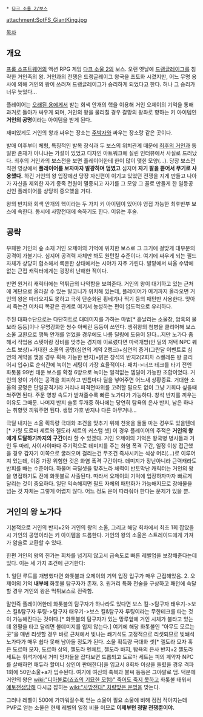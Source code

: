  * [[다크 소울 2/보스]]

attachment:SotFS_GiantKing.jpg

[[목차]]
== 개요 ==
[[프롬 소프트웨어]]의 액션 RPG 게임 [[다크 소울 2]]의 보스. 오랜 옛날에 [[드랭글레이그]]를 침략한 거인족의 왕. 거인과의 전쟁은 드랭글레이그 왕국을 초토화 시켰지만, 어느 무명 용사에 의해 거인의 왕이 쓰러져 드랭글레이그가 승리하게 되었다고 한다. 허나 그 승리가 너무 늦었다... 

플레이어는 [[오래된 용]]에게서 받는 회색 안개의 핵을 이용해 거인 오제이의 기억을 통해 과거로 돌아가 싸우게 되며, 거인의 왕을 물리칠 경우 갈망의 왕좌로 향하는 키 아이템인 '''거인의 공명'''이라는 아이템을 받게 된다.

재미있게도 거인의 왕과 싸우는 장소는 [[주박자]]와 싸우는 장소랑 같은 곳이다.

발매 이후부터 체형, 특징적인 발목 장식과 두 보스의 위치관계 때문에 [[최후의 거인]]과 동일한 존재가 아니냐는 가설이 있었고 디자인 아트워크에 실린 인터뷰에서 사실로 드러났다. 최후의 거인과의 보스전을 보면 플레이어한테 한이 많이 맺힌 모양(...). 당장 보스전 직전 영상에서 '''플레이어를 보자마자 발광하며 덤볐고''' 심지어 '''자기 팔을 뜯어서 무기로 사용했다.''' 하긴 거인의 왕 입장에선 당장 자신편이 이기고 있었던 전쟁을 지게 만들고 나아가 자신을 제외한 자기 종족 전원이 멸종되고 자기를 그 모양 그 꼴로 만들게 한 일등공신인 플레이어를 상당히 증오했을 거다.

왕의 반지와 회색 안개의 핵이라는 두 가지 키 아이템이 있어야 영접 가능한 최후반부 보스에 속한다. 동시에 사망전대에 속하기도 한다. 이유는 후술.

== 공략 ==
부패한 거인의 숲 소재 거인 오제이의 기억에 위치한 보스로 그 크기에 걸맞게 대부분의 공격이 가불기다. 심지어 공격력 자체만 봐도 원턴킬 수준이다. 여기에 싸우게 되는 필드 자체가 상당히 협소해서 록온한 상태에서는 시야가 자주 가린다. 발밑에서 싸울 수밖에 없는 근접 캐릭터에게는 굉장히 난해한 적이다. 

반면 원거리 캐릭터에는 먹튀급의 나약함을 보여준다. 거인의 왕이 대기하고 있는 근처에 계단으로 올라갈 수 있는 발코니가 위치해 있는데, 플레이어가 여기까지 올라오면 거인의 왕은 따라오지도 못하고 극히 단순화된 횡베기나 찍기 등의 패턴만 사용한다. 맞아서 죽는건 어차피 똑같은 관계로 여기서 농성하는 편이 압도적으로 유리하다.

주된 대화수단으로는 다단히트로 대데미지를 가하는 마법[* 흩날리는 소울창, 암흑의 물보라 등등]이나 무명강화한 쌍수 아베린 등등이 쓰인다. 생쥐왕의 첨병을 클리어해 보스소울 교환으로 맹독 안개를 얻었을 경우에도 나름 딜링에 도움이 된다...지만 노가다 좀 해서 작업용 스텟이랑 장비를 맞추는 경지에 이르렀다면 마력개방(안 딜의 저택 NPC 퀘스트 보상)+거대한 소울의 공명(심연의 계약 2랭크)+심연의 증거(그란달 이벤트로 심연의 계약을 맺을 경우 획득 가능한 반지)+맑은 창석의 반지2(2회차 스켈레톤 왕 클리어시 입수)로 순식간에 녹이는 세팅이 가장 효율적이다. 패치->너프 테크를 타기 전엔 화톳불 99번 태운 보스를 확정 6방으로 녹이는 얼척없는 뎀딜이 가능한 조합이었다. 거인의 왕이 가하는 공격을 회피하고 빈틈마다 딜을 넣어주면 어느새 상황종료. 거대한 소울의 공명은 단일공격기라 거리나 피격면따위를 고려할 필요도 없이 그냥 기회다 싶을때 쏴주면 된다. 주문 영창 속도가 받쳐줄수록 빠른 노가다가 가능하다. 창석 반지를 끼우는 이유도 그때문. 나머지 반지 슬롯 두개중 하나에는 당연히 탐욕의 은사 반지, 남은 하나는 취향껏 끼워주면 된다. 생명 가호 반지나 다른 아무거나...

극딜 내지는 소울 획득량 극대화 조건을 맞추기 위해 천옷을 둘둘 마는 경우도 있을텐데[* 가령 도로마 세트와 젤도라 세트의 커스텀 셋] 이 경우 플레이어의 주적은 '''거인의 왕에게 도달하기까지의 구간'''이라 할 수 있겠다. 거인 오제이의 기억은 왕국병 병사들과 거인 두 마리, 사이사이마다 주기적으로 데미지를 주는 화염 폭격 구간, 일정 이상 접근했을 경우 갑자기 이쪽으로 굴러오며 걸리는건 무조건 즉사시키는 석상 머리(...)로 이루어져 있는데, 이중 가장 위험한 것은 화염 폭격 구간이다. 데미지가 장난아니라 근력캐라도 반피를 빼는 수준이다. 하물며 극딜셋을 맞추느라 체력이 반토막난 캐릭터는 거인의 왕을 영접하기도 전에 화톳불로 사출된다. 따라서 오제이의 기억에 입장하자마자 빠르게 달리는 것이 중요하다. 일단 익숙해지면 필드 자체의 패턴화가 가능해지므로 장애물을 넘는 것 자체는 그렇게 어렵지 않다. 어느 정도 운이 따라줘야 한다는 문제가 있을 뿐.

== 거인의 왕 노가다 ==
기본적으로 거인의 반지+2와 거인의 왕의 소울, 그리고 해당 회차에서 최초 1회 잡았을 시 거인의 공명이라는 키 아이템을 드롭한다. 거인의 왕의 소울은 스트레이드에게 가져가 암술로 교환할 수 있다.

한편 거인의 왕의 진가는 회차를 넘기지 않고서 급속도로 빠른 레벨업을 보장해준다는데 있다. 이는 세 가지 조건에 근거한다:

1. 일단 루트를 개방했다면 화톳불과 오제이의 기억 입장 입구가 매우 근접해있음.
2. 오제이의 기억 '''내부에''' 화톳불 탐구자가 존재.
3. 원거리 특화 전술을 구상하고 패턴에 숙달할 경우 거인의 왕은 먹튀보스로 전락함.

말인즉 플레이어한테 화톳불의 탐구자가 하나라도 있다면 보스 킬->탐구자 태우기->보스 킬&탐구자 루팅->탐구자 태우기->보스 킬&탐구자 루팅이라는 무한테크를 타는 것이 가능해진다는 것이다.[* 화톳불의 탐구자가 있는 망루앞에 거인 시체가 불타고 있는데 왼팔을 타고 달리면 불데미지를 입지 않는다.] 여기에 해당 화톳불인 "아무도 모르는 곳"을 매번 리셋할 경우 바로 근처에서 빛나는 쐐기석도 고정적으로 리셋되므로 빛쐐석 노가다가 매우 쉽다 못해 남아돌 정도가 된다. 소울 획득량 극대화 셋[* 젤도라 모자 혹은 도르마 모자, 도르마 상의, 젤도라 멘체트, 젤도라 바지, 탐욕의 은사 반지+2 젤도라 세트는 휘석가에서 거미 망자들을 잡다보면 드롭되고 도르마 세트는 피의 계약자 NPC를 살해하면 매듀라 할머니 상인이 판매한다]을 입고서 8회차 이상을 돌렸을 경우 격파 1회에 50만소울+a가 입수된다. 여기에 여신의 축복과 불씨 등등은 그야말로 덤. 덕분에 거인의 왕은 [[wiki:"디아볼로(죠죠의 기묘한 모험)" 죽어도 죽지 못하고]] 화톳불 태워서 [[예토전생]]당해 다시금 잡히는 [[wiki:"사망전대" 처량맞은 운명을]] 맞는다.

그러나 레벨이 500에 가까워질수록 얻는 소울이 필요 소울에 비해 점점 작아지는데 PVP로 얻는 소울은 현제 레벨의 일정 비율 이므로 '''이제부턴 정말 전쟁뿐이야.'''

